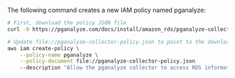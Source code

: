 The following command creates a new IAM policy named pganalyze:

```bash
# First, download the policy JSON file
curl -O https://pganalyze.com/docs/install/amazon_rds/pganalyze-collector-policy.json

# Update file://pganalyze-collector-policy.json to point to the downloaded file
aws iam create-policy \
    --policy-name pganalyze \
    --policy-document file://pganalyze-collector-policy.json
    --description "Allow the pganalyze collector to access RDS information"
```
